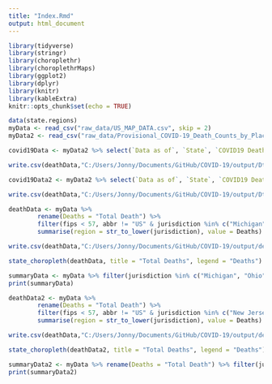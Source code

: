 ```yaml
---
title: "Index.Rmd"
output: html_document
---
```


```r
library(tidyverse)
library(stringr)
library(choroplethr)
library(choroplethrMaps)
library(ggplot2)
library(dplyr)
library(knitr)
library(kableExtra)
knitr::opts_chunk$set(echo = TRUE)
```

 <!-- This chunk is uploading all the databases to my Rmd file. Files from the CDC.   --> 

```r
data(state.regions)
myData <- read_csv("raw_data/US_MAP_DATA.csv", skip = 2)
myData2 <- read_csv("raw_data/Provisional_COVID-19_Death_Counts_by_Place_of_Death_and_State.csv")

```

 <!-- Manipulating data from myData2 from the CDC to show total deaths due to COVID in Midwest Coalition States --> 

```r

covid19Data <- myData2 %>% select(`Data as of`, `State`, `COVID19 Deaths`) %>% filter(State %in% c("Michigan", "Ohio", "Wisconsin", "Minnesota", "Illinois", "Indiana", "Kentucky") & !is.na(`COVID19 Deaths`))

write.csv(deathData,"C:/Users/Jonny/Documents/GitHub/COVID-19/output/Dth_by_state_midwest_coalition_data2.csv", row.names = FALSE)
```

 <!-- Manipulating data from myData2 from the CDC to show total deaths due to COVID in similar population States --> 

```r

covid19Data2 <- myData2 %>% select(`Data as of`, `State`, `COVID19 Deaths`) %>% filter(State %in% c("New Jersey", "Georgia", "Maryland", "Colorado", "Pennsylvania", "Tennessee", "Louisiana") & !is.na(`COVID19 Deaths`))

write.csv(deathData,"C:/Users/Jonny/Documents/GitHub/COVID-19/output/Dth_by_state_similar_pop_data2.csv", row.names = FALSE)
```

 <!-- In this chunk I am manipulating a data set into Midwest Coalition states and making a choropleth representation. --> 

```r

deathData <- myData %>% 
        rename(Deaths = "Total Death") %>%
        filter(fips < 57, abbr != "US" & jurisdiction %in% c("Michigan", "Ohio", "Wisconsin", "Minnesota", "Illinois", "Indiana", "Kentucky") & !is.na(fips)) %>%
        summarise(region = str_to_lower(jurisdiction), value = Deaths)

write.csv(deathData,"C:/Users/Jonny/Documents/GitHub/COVID-19/output/deaths_by_state_midwest_coalition.csv", row.names = FALSE)

```

 <!-- In this chunk I'm taking my manipulated data and making my choropleth map for Midwest coalition states. --> 

```r

state_choropleth(deathData, title = "Total Deaths", legend = "Deaths")

```

 <!-- In this chunk I'm attempting to summarize the data to get an idea about the mean deaths for the Midwest coalition states. --> 

```r

summaryData <- myData %>% filter(jurisdiction %in% c("Michigan", "Ohio", "Wisconsin", "Minnesota", "Illinois", "Indiana", "Kentucky")) %>% summary('Total Death') 
print(summaryData)

```

 <!-- In this chunk I am manipulating a data set into comparison states and making a choropleth representation. --> 

```r

deathData2 <- myData %>% 
        rename(Deaths = "Total Death") %>%
        filter(fips < 57, abbr != "US" & jurisdiction %in% c("New Jersey", "Georgia", "Maryland", "Colorado", "Pennsylvania", "Tennessee", "Louisiana")) %>%
        summarise(region = str_to_lower(jurisdiction), value = Deaths)

write.csv(deathData,"C:/Users/Jonny/Documents/GitHub/COVID-19/output/deaths_by_state_similar_pop.csv", row.names = FALSE)

```

 <!-- In this chunk I'm taking my manipulated data and making my choropleth map for my selected comparison states. --> 

```r

state_choropleth(deathData2, title = "Total Deaths", legend = "Deaths")

```

 <!-- In this chunk I'm attempting to summarize the data to get an idea about the mean deaths for the states I've selected to pair against the Midwest coalition states. --> 

```r

summaryData2 <- myData %>% rename(Deaths = "Total Death") %>% filter(jurisdiction %in% c("New Jersey", "Georgia", "Maryland", "Colorado", "Pennsylvania", "Tennessee", "Louisiana")) %>% summary("Deaths")
print(summaryData2)


```








